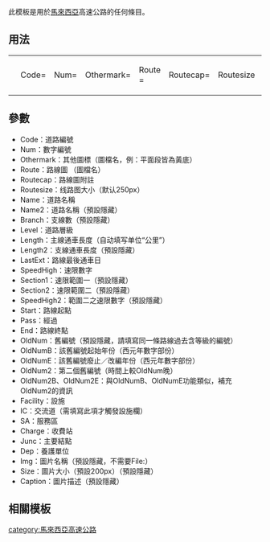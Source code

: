 此模板是用於[[馬來西亞]]高速公路的任何條目。

== 用法 ==
{| 
|<pre>
{{Infobox 馬來西亞高速公路|
|Code=
|Num=
|Othermark=
|Route =
|Routecap=
|Routesize
|Name=
|Name2=
|Level=
|Branch=
|Length=
|Length2=
|LastExt=
|Section1=
|SpeedHigh=
|Section2=
|SpeedHigh2=
|Start=
|Pass=
|End=
|OldNum=
|OldNumB=
|OldNumE=
|OldNum2=
|OldNum2B=
|OldNum2E=
|Facility=
|IC=
|SA=
|Charge=
|Img=
|Size=
|Caption=
|Junc=
|Dep=
}}
</pre>
|}

== 參數 ==
*Code：道路編號
*Num：數字編號
*Othermark：其他圖標（圖檔名，例：平面段皆為黃底）
*Route：路線圖  （圖檔名）
*Routecap：路線圖附註
*Routesize：线路图大小（默认250px）
*Name：道路名稱
*Name2：道路名稱（預設隱藏）
*Branch：支線數（預設隱藏）
*Level：道路層級
*Length：主線通車長度（自动填写单位“公里”）
*Length2：支線通車長度（預設隱藏）
*LastExt：路線最後通車日
*SpeedHigh：速限數字
*Section1：速限範圍一（預設隱藏）
*Section2：速限範圍二（預設隱藏）
*SpeedHigh2：範圍二之速限數字（預設隱藏）
*Start：路線起點
*Pass：經過
*End：路線終點
*OldNum：舊編號（預設隱藏，請填寫同一條路線過去含等級的編號）
*OldNumB：該舊編號起始年份（西元年數字部份）
*OldNumE：該舊編號廢止／改編年份（西元年數字部份）
*OldNum2：第二個舊編號（時間上較OldNum晚）
*OldNum2B、OldNum2E：與OldNumB、OldNumE功能類似，補充OldNum2的資訊
*Facility：設施
*IC：交流道（需填寫此項才觸發設施欄）
*SA：服務區
*Charge：收費站
*Junc：主要結點
*Dep：養護單位
*Img：圖片名稱（預設隱藏，不需要File:）
*Size：圖片大小（預設200px）（預設隱藏）
*Caption：圖片描述（預設隱藏）


{{brClear}}
== 相關模板 ==

<includeonly>
<!-- 本行下加入模板的分類 -->

[[category:馬來西亞高速公路]]
</includeonly>